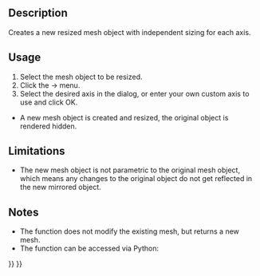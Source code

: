 <languages/>

<div class="mw-translate-fuzzy">
{{Docnav/it
|[[OpenSCAD_ScaleMeshFeature/it|Scala la mesh]]
|[[OpenSCAD_IncreaseTolerance/it|Incrementa la tolleranza]]
|[[OpenSCAD_Workbench/it|OpenSCAD]]
|IconL=OpenSCAD ScaleMesh.svg
|IconC=Workbench_OpenSCAD.svg
|IconR=OpenSCAD_IncreaseToleranceFeature.svg
}}
</div>

<div class="mw-translate-fuzzy">
{{GuiCommand/it
|Name=OpenSCAD_ResizeMeshFeature
|Name/it=Ridimensiona le mesh
|Empty=1
|MenuLocation=OpenSCAD → Ridimensiona le mesh
|Workbenches=[[OpenSCAD_Workbench/it|OpenSCAD]]
}}
</div>

==Description== 

Creates a new resized mesh object with independent sizing for each axis.

==Usage== 

# Select the mesh object to be resized.
# Click the {{KEY| OpenSCAD}}  →  {{KEY|[[Image:OpenSCAD_ResizeMeshFeature.svg|24px]] Scale Resize Feature...}} menu.
# Select the desired axis in the dialog, or enter your own custom axis to use and click OK.
* A new mesh object is created and resized, the original object is rendered hidden.

==Limitations== 

* The new mesh object is not parametric to the original mesh object, which means any changes to the original object do not get reflected in the new mirrored object.

==Notes== 

* The function does not modify the existing mesh, but returns a new mesh.
* The function can be accessed via Python:

{{Code|code=
import OpenSCADUtils
import Mesh
#this assumes an existing object in the document named "Mesh" that you wish to mirror
original_mesh = App.ActiveDocument.Mesh
resized_mesh = OpenSCADUtils.resizemesh(original_mesh.Mesh, FreeCAD.Base.Vector(100,50,40))
#New mesh would be 100 mm on the x axis, 50 mm on the y axis, and 40 mm on the z axis.
Mesh.show(resized_mesh)
}}


<div class="mw-translate-fuzzy">
{{Docnav/it
|[[OpenSCAD_ScaleMeshFeature/it|Scala la mesh]]
|[[OpenSCAD_IncreaseTolerance/it|Incrementa la tolleranza]]
|[[OpenSCAD_Workbench/it|OpenSCAD]]
|IconL=OpenSCAD ScaleMesh.svg
|IconC=Workbench_OpenSCAD.svg
|IconR=OpenSCAD_IncreaseToleranceFeature.svg
}}
</div>

{{OpenSCAD_Tools_navi{{#translation:}}}}
{{Userdocnavi{{#translation:}}}}